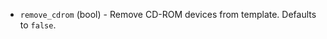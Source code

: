 <!-- Code generated from the comments of the RemoveCDRomConfig struct in builder/vsphere/common/step_remove_cdrom.go; DO NOT EDIT MANUALLY -->

- `remove_cdrom` (bool) - Remove CD-ROM devices from template. Defaults to `false`.
